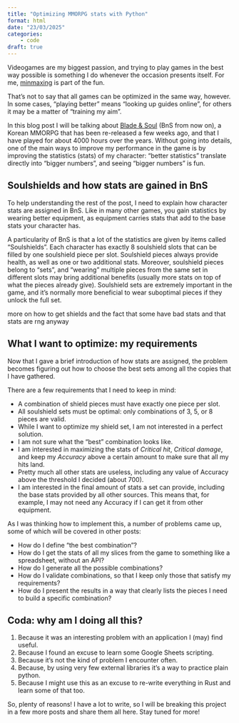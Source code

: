 ```yaml
---
title: "Optimizing MMORPG stats with Python"
format: html
date: "23/03/2025"
categories:
    - code
draft: true
---
```

Videogames are my biggest passion, and trying to play games in the best way 
possible is something I do whenever the occasion presents itself. For me, 
[minmaxing](https://en.wikipedia.org/wiki/Glossary_of_video_game_terms#Min-Maxing) 
is part of the fun.

That's not to say that all games can be optimized in the same way, however. In 
some cases, "playing better" means "looking up guides online", for others it may 
be a matter of "training my aim". 

In this blog post I will be talking about [Blade & Soul]() (BnS from now on), a 
Korean MMORPG that has been re-released a few weeks ago, and that I have played 
for about 4000 hours over the years. Without going into details, one of the main 
ways to improve my performance in the game is by improving the statistics (stats) 
of my character: "better statistics" translate directly into "bigger numbers", 
and seeing "bigger numbers" is fun. 

## Soulshields and how stats are gained in BnS
To help understanding the rest of the post, I need to explain how character stats
are assigned in BnS. Like in many other games, you gain statistics by wearing 
better equipment, as equipment carries stats that add to the base stats your 
character has. 

A particularity of BnS is that a lot of the statistics are given by items called 
"Soulshields". Each character has exactly 8 soulshield slots that can be filled
by one soulshield piece per slot. Soulshield pieces always provide health, as well
as one or two additional stats. Moreover, soulshield pieces belong to "sets", and
"wearing" multiple pieces from the same set in different slots may bring additional
benefits (usually more stats on top of what the pieces already give). Soulshield
sets are extremely important in the game, and it's normally more beneficial to wear
suboptimal pieces if they unlock the full set. 

more on how to get shields and the fact that some have bad stats and that stats
are rng anyway

## What I want to optimize: my requirements
Now that I gave a brief introduction of how stats are assigned, the problem becomes
figuring out how to choose the best sets among all the copies that I have gathered.

There are a few requirements that I need to keep in mind: 

- A combination of shield pieces must have exactly one piece per slot. 
- All soulshield sets must be optimal: only combinations of 3, 5, or 8 pieces 
are valid. 
- While I want to optimize my shield set, I am not interested in a perfect solution. 
- I am not sure what the "best" combination looks like.
- I am interested in maximizing the stats of *Critical hit*, *Critical damage*, and 
keep my *Accuracy* above a certain amount to make sure that all my hits land. 
- Pretty much all other stats are useless, including any value of Accuracy above
the threshold I decided (about 700). 
- I am interested in the final amount of stats a set can provide, including the 
base stats provided by all other sources. This means that, for example, I may not
need any Accuracy if I can get it from other equipment.

As I was thinking how to implement this, a number of problems came up, some of
which will be covered in other posts:

- How do I define "the best combination"?
- How do I get the stats of all my slices from the game to something like a 
spreadsheet, without an API? 
- How do I generate all the possible combinations? 
- How do I validate combinations, so that I keep only those that satisfy my 
requirements? 
- How do I present the results in a way that clearly lists the pieces I need to 
build a specific combination? 

## Coda: why am I doing all this? 
1. Because it was an interesting problem with an application I (may) find useful.
2. Because I found an excuse to learn some Google Sheets scripting.
3. Because it's not the kind of problem I encounter often.
4. Because, by using very few external libraries it's a way to practice plain python.
5. Because I might use this as an excuse to re-write everything in Rust and learn 
some of that too. 

So, plenty of reasons! I have a lot to write, so I will be breaking this project
in a few more posts and share them all here. Stay tuned for more! 
